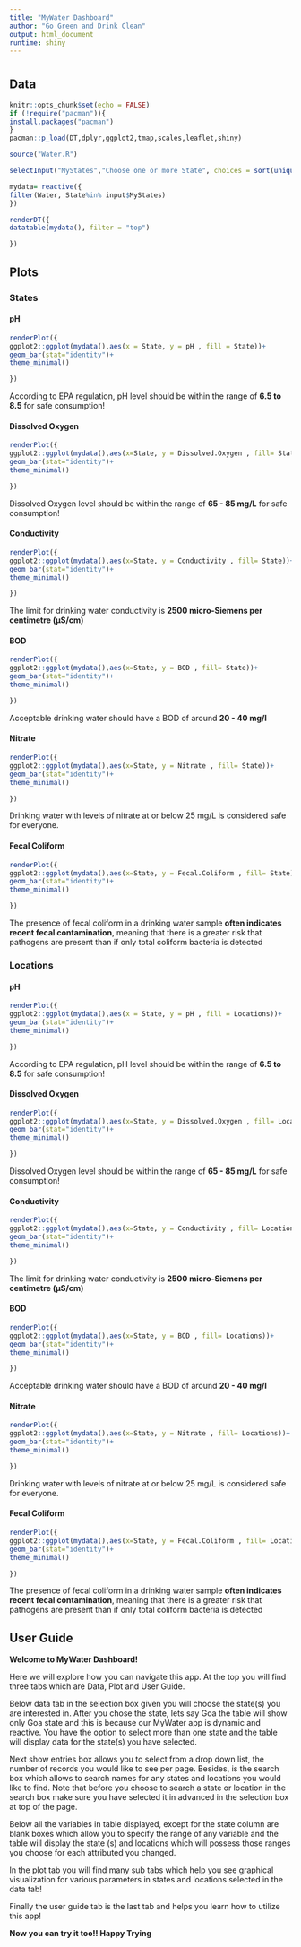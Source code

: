---
title: "MyWater Dashboard"
author: "Go Green and Drink Clean"
output: html_document
runtime: shiny
---

#  {.tabset}

## **Data** {.tabset}

```{r setup, include=FALSE}
knitr::opts_chunk$set(echo = FALSE)
if (!require("pacman")){
install.packages("pacman")
}
pacman::p_load(DT,dplyr,ggplot2,tmap,scales,leaflet,shiny)

source("Water.R")
```

```{r echo=FALSE}
selectInput("MyStates","Choose one or more State", choices = sort(unique(Water$State)), multiple = TRUE, selected = "KERALA")
```

```{r echo=FALSE}
mydata= reactive({
filter(Water, State%in% input$MyStates)
})
```

```{r echo=FALSE}

renderDT({
datatable(mydata(), filter = "top")

})
```

## **Plots** {.tabset}

### **States** {.tabset}

#### **pH** {.tabset}

```{r histo, fig.width = 3, fig.height = 2}

renderPlot({
ggplot2::ggplot(mydata(),aes(x = State, y = pH , fill = State))+
geom_bar(stat="identity")+
theme_minimal()

})

```

According to EPA regulation, pH level should be within the range of **6.5 to 8.5** for safe consumption!

#### **Dissolved Oxygen** {.tabset}

```{r histo1, fig.width = 3,fig.height = 2}

renderPlot({
ggplot2::ggplot(mydata(),aes(x=State, y = Dissolved.Oxygen , fill= State))+
geom_bar(stat="identity")+
theme_minimal()

})
```

Dissolved Oxygen level should be within the range of **65 - 85 mg/L** for safe consumption!

#### **Conductivity** {.tabset}

```{r histo2, fig.width = 10, fig.height = 2}

renderPlot({
ggplot2::ggplot(mydata(),aes(x=State, y = Conductivity , fill= State))+
geom_bar(stat="identity")+
theme_minimal()

})
```

The limit for drinking water conductivity is **2500 micro-Siemens per centimetre (µS/cm)**

#### **BOD** {.tabset}

```{r histo3, fig.width = 3,fig.height = 2}

renderPlot({
ggplot2::ggplot(mydata(),aes(x=State, y = BOD , fill= State))+
geom_bar(stat="identity")+
theme_minimal()

})
```

Acceptable drinking water should have a BOD of around **20 - 40 mg/l**

#### **Nitrate** {.tabset}

```{r histo4, fig.width = 3,fig.height = 2}

renderPlot({
ggplot2::ggplot(mydata(),aes(x=State, y = Nitrate , fill= State))+
geom_bar(stat="identity")+
theme_minimal()

})
```

Drinking water with levels of nitrate at or below 25 mg/L is considered safe for everyone.

#### **Fecal Coliform** {.tabset}

```{r histo5, fig.width = 3,fig.height = 2}

renderPlot({
ggplot2::ggplot(mydata(),aes(x=State, y = Fecal.Coliform , fill= State))+
geom_bar(stat="identity")+
theme_minimal()

})
```

The presence of fecal coliform in a drinking water sample **often indicates recent fecal contamination**, meaning that there is a greater risk that pathogens are present than if only total coliform bacteria is detected

### **Locations** {.tabset}

#### **pH** {.tabset}

```{r histo6, fig.width = 3,fig.height = 2}

renderPlot({
ggplot2::ggplot(mydata(),aes(x = State, y = pH , fill = Locations))+
geom_bar(stat="identity")+
theme_minimal()

})

```

According to EPA regulation, pH level should be within the range of **6.5 to 8.5** for safe consumption!

#### **Dissolved Oxygen** {.tabset}

```{r histo7, fig.width = 10 ,fig.height = 5}

renderPlot({
ggplot2::ggplot(mydata(),aes(x=State, y = Dissolved.Oxygen , fill= Locations))+
geom_bar(stat="identity")+
theme_minimal()

})
```

Dissolved Oxygen level should be within the range of **65 - 85 mg/L** for safe consumption!

#### **Conductivity** {.tabset}

```{r histo8, fig.width = 10, fig.height = 5}

renderPlot({
ggplot2::ggplot(mydata(),aes(x=State, y = Conductivity , fill= Locations))+
geom_bar(stat="identity")+
theme_minimal()

})
```

The limit for drinking water conductivity is **2500 micro-Siemens per centimetre (µS/cm)**

#### **BOD** {.tabset}

```{r histo9, fig.width = 10 ,fig.height = 5}

renderPlot({
ggplot2::ggplot(mydata(),aes(x=State, y = BOD , fill= Locations))+
geom_bar(stat="identity")+
theme_minimal()

})
```

Acceptable drinking water should have a BOD of around **20 - 40 mg/l**

#### **Nitrate** {.tabset}

```{r histo10, fig.width = 10 ,fig.height = 5}

renderPlot({
ggplot2::ggplot(mydata(),aes(x=State, y = Nitrate , fill= Locations))+
geom_bar(stat="identity")+
theme_minimal()

})
```

Drinking water with levels of nitrate at or below 25 mg/L is considered safe for everyone.

#### **Fecal Coliform** {.tabset}

```{r histo11, fig.width = 10 ,fig.height = 5}

renderPlot({
ggplot2::ggplot(mydata(),aes(x=State, y = Fecal.Coliform , fill= Locations))+
geom_bar(stat="identity")+
theme_minimal()

})
```

The presence of fecal coliform in a drinking water sample **often indicates recent fecal contamination**, meaning that there is a greater risk that pathogens are present than if only total coliform bacteria is detected

## **User Guide** {.tabset}

**Welcome to MyWater Dashboard!**

Here we will explore how you can navigate this app. At the top you will find three tabs which are Data, Plot and User Guide.

Below data tab in the selection box given you will choose the state(s) you are interested in. After you chose the state, lets say Goa the table will show only Goa state and this is because our MyWater app is dynamic and reactive. You have the option to select more than one state and the table will display data for the state(s) you have selected.


Next show entries box allows you to select from a drop down list, the number of records you would like to see per page. Besides, is the search box which allows to search names for any states and locations you would like to find. Note that before you choose to search a state or location in the search box make sure you have selected it in advanced in the selection box at top of the page.


Below all the variables in table displayed, except for the state column are blank boxes which allow you to specify the range of any variable and the table will display the state (s) and locations which will possess those ranges you choose for each attributed you changed.

In the plot tab you will find many sub tabs which help you see graphical visualization for various parameters in states and locations selected in the data tab!


Finally the user guide tab is the last tab and helps you learn how to utilize this app!

**Now you can try it too!! Happy Trying**
